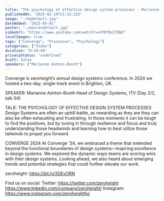 ```yaml
---
title: "The psychology of effective design system processes - Marianne Ashton-Booth (Converge 2024)"
publishedAt: "2025-02-19T11:33:15Z"
image: "./hqdefault.jpg"
dateAdded: "2025-05-01"
poster: "./maxresdefault.jpg"
videoUrl: "https://www.youtube.com/watch?v=CPRTBvZ7DWI"
localImages: true
tags: ["Converge", "Processes", "Psychology"]
categories: ["Video"]
duration: "0:39:49"
privacyStatus: "undefined"
draft: false
speakers: ["Marianne Ashton-Booth"]
---
```

Converge is zeroheight’s annual design systems conference. In 2024 we hosted a two-day, single-track event in Brighton, UK. 

SPEAKER: 
Marianne Ashton-Booth
Head of Design Systems, ITV
(Day 2/2, talk 04)

TALK: THE PSYCHOLOGY OF EFFECTIVE DESIGN SYSTEM PROCESSES
Design Systems are often an uphill battle, as rewarding as they are they can also be often exhausting and frustrating. In those moments it can be tough to find the positives, but by tuning in through resilience and focus and truly understanding those headwinds and learning how to best utilize those tailwinds to propel you forward.

CONVERGE 2024
At Converge '24, we embraced a theme that extended beyond the functional boundaries of design systems—inspiring excellence in design systems. We explored the dynamic ways teams are scoring wins with their design systems. Looking ahead, we also heard about emerging trends and potential strategies that could further elevate our work.

zeroheight: https://bit.ly/3DEvORN

Find us on social:
Twitter: https://twitter.com/zeroheight
https://www.linkedin.com/company/zeroheight/
Instagram: https://www.instagram.com/zeroheighthq
